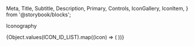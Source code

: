   Meta,
  Title,
  Subtitle,
  Description,
  Primary,
  Controls,
  IconGallery,
  IconItem,
} from '@storybook/blocks';


<Meta of={IconStories} />

<Title>Icon</Title>

<Subtitle />

<Description />

<Primary />

<Controls />

<Subtitle>Iconography</Subtitle>

<IconGallery>
  {Object.values(ICON_ID_LIST).map((icon) => (
    <IconItem name={icon}>
      <Icon id={icon} />
    </IconItem>
  ))}
</IconGallery>
